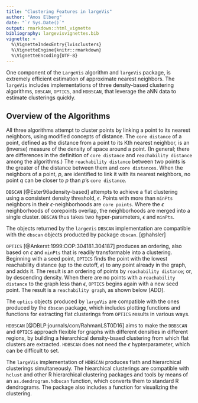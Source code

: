 ```yaml
---
title: "Clustering Features in largeVis"
author: "Amos Elberg"
date: "`r Sys.Date()`"
output: rmarkdown::html_vignette
bibliography: largevisvignettes.bib
vignette: >
  %\VignetteIndexEntry{lvisclusters}
  %\VignetteEngine{knitr::rmarkdown}
  %\VignetteEncoding{UTF-8}
---
```


One component of the `LargeVis` algorithm and `largeVis` package, is extremely efficient estimation of approximate nearest neighbors. The `largeVis` includes implementations of three density-based clustering algorithms, `DBSCAN`, `OPTICS`, and `HDBSCAN`, that leverage the aNN data to estimate clusterings quickly. 

## Overview of the Algorithms

All three algorithms attempt to cluster points by linking a point to its nearest neighbors, using modified concepts of distance.  The `core distance` of a point, defined as the distance from a point to its Kth nearest neighbor, is an (inverse) measure of the density of space around a point.  (In general; there are differences in the definition of `core distance` and `reachability distance` among the algorithms.)  The `reachability distance` between two points is the greater of the distance between them and `core distances`.  When the neighbors of a point, $p$, are identified to link it with its nearest neighbors, no point $q$ can be closer to $p$ than $p$'s `core distance`. 

`DBSCAN` [@Ester96adensity-based] attempts to achieve a flat clustering using a consistent density threshold, $\epsilon$.  Points with more than `minPts` neighbors in their $\epsilon$-neighborhoods are `core points`.  Where the $\epsilon$ neighborhoods of corepoints overlap, the neighborhoods are merged into a single cluster. `DBSCAN` thus takes two hyper-parameters, $\epsilon$ and `minPts`. 

The objects returned by the `largeVis` `DBSCAN` implementation are compatible with the `dbscan` objects producted by package `dbscan`. [@hahsler]

`OPTICS` [@Ankerst:1999:OOP:304181.304187] produces an ordering, also based on $\epsilon$ and `minPts` that is readily transformable into a clustering. Beginning with a seed point, `OPTICS` finds the point with the lowest reachability distance (up to the cutoff, $\epsilon$) to any point already in the graph, and adds it. The result is an ordering of points by `reachability distance`; or, by descending density. When there are no points with a `reachability distance` to the graph less than $\epsilon$, `OPTICS` begins again with a new seed point.  The result is a `reachability graph`, as shown below [ADD].

The `optics` objects produced by `largeVis` are compatible with the ones produced by the `dbscan` package, which includes plotting functions and functions for extracting flat clusterings from `OPTICS` results in various ways.  

`HDBSCAN` [@DBLP:journals/corr/RahmanLST0D16] aims to make the `DBBSCAN` and `OPTICS` approach flexible for graphs with different densities in different regions, by building a hierarchical density-bsaed clustering from which flat clusters are extracted.  `HDBSCAN` does not need the $\epsilon$ hypterparameter, which can be difficult to set.  

The `largeVis` implementation of `HDBSCAN` produces flath and hierarchical clusterings simultaneously.  The hiearchical clusterings are compatible with `hclust` and other R hierarchical clustering packages and tools by means of an `as.dendrogram.hdbscan` function, which converts them to standard R dendrograms.  The package also includes a function for visualizing the clustering.  